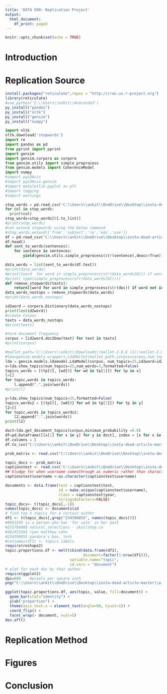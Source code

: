 ---
title: 'DATA 598: Replication Project'
output:
  html_document:
    df_print: paged
---

```{r setup, include=FALSE}
knitr::opts_chunk$set(echo = TRUE)

```

# Introduction


# Replication Source
```{r}
install.packages("reticulate",repos = "http://cran.us.r-project.org")
library(reticulate)
#use_python('C:\\Users\\ankit\\Anaconda3')
py_install("pandas")
py_install("nltk")
py_install("gensim")
py_install("numpy")
```

```{python}
import nltk
nltk.download('stopwords')
import re
import pandas as pd
from pprint import pprint
import gensim
import gensim.corpora as corpora
from gensim.utils import simple_preprocess
from gensim.models import CoherenceModel
import numpy 
#import pyLDAvis
#import pyLDAvis.gensim
#import matplotlib.pyplot as plt
#import logging
#import warnings

```

```{python}
stop_words = pd.read_csv('C:\\Users\\ankit\\OneDrive\\Desktop\\insta-dead-article-master\\en.txt',header=None)
for col in stop_words:
  print(col)
stop_words=stop_words[0].to_list()
#print(stop_words)
#can extend stopwords using the below command
#stop_words.extend(['from','subject','re','edu','use'])
df = pd.read_csv('C:\\Users\\ankit\\OneDrive\\Desktop\\insta-dead-article-master\\data\\posts-formatted-for-topicmodelling.csv', encoding='latin-1')
df.head()
def sent_to_words(sentences):
    for sentence in sentences:
        yield(gensim.utils.simple_preprocess(str(sentence),deacc=True)) #deacc = True removes punctuation

data_words = list(sent_to_words(df.text))
#print(data_words)
#print([word  for word in simple_preprocess(str(data_words[0])) if word not in stop_words])
#print( type(simple_preprocess(str(data_words[0]))))
def remove_stopwords(texts):
    return[[word for word in simple_preprocess(str(doc)) if word not in stop_words] for doc in texts]
data_words_nostops = remove_stopwords(data_words)
#print(data_words_nostops)

```

```{python}
id2word = corpora.Dictionary(data_words_nostops)
print(len(id2word))
#create Corpus
texts = data_words_nostops
#print(texts)
```


```{python}
#term document frequency
corpus = [id2word.doc2bow(text) for text in texts]
#print(corpus)

#mallet_path='C:\\Users\\ankit\\Downloads\\mallet-2.0.8 (1)\\mallet-2.0.8'
#lda=gensim.models.wrappers.LdaMallet(mallet_path,corpus=corpus,num_topics=25,id2word=id2word)
lda = gensim.models.ldamodel.LdaModel(corpus, num_topics=25,id2word=id2word,minimum_probability =0)
x=lda.show_topics(num_topics=25,num_words=3,formatted=False)
topics_words = [(tp[0], [wd[0] for wd in tp[1]]) for tp in x]
l=[]
for topic,words in topics_words:
    l.append(".".join(words))
#print(l)

```
```{python}
y=lda.show_topics(num_topics=25,formatted=False)
topics_words2 = [(tp[0], [wd[0] for wd in tp[1]]) for tp in y]
l2=[]
for topic,words in topics_words2:
    l2.append(".".join(words))
print(l2)
```


```{python}
doct=lda.get_document_topics(corpus,minimum_probability =0.0)
df=pd.DataFrame([[x[1] for x in y] for y in doct], index = [x for x in range(len(doct))])
df.columns = l
df.to_csv("C:\\Users\\ankit\\OneDrive\\Desktop\\insta-dead-article-master\\prob.csv")
```


```{r}
prob_matrix <- read.csv("C:\\Users\\ankit\\OneDrive\\Desktop\\insta-dead-article-master\\prob.csv", header=TRUE)
```

```{r}
topic_docs <- prob_matrix
captionstext <- read.csv('C:\\Users\\ankit\\OneDrive\\Desktop\\insta-dead-article-master\\data\\posts-formatted-for-topicmodelling.csv', stringsAsFactors = FALSE)
## kludge for when username comesthrough as numeric rather than character
captionstext$username <-as.character(captionstext$username)

documents <- data.frame(text = captionstext$text,
                        id = make.unique(captionstext$username),
                        class = captionstext$year, 
                        stringsAsFactors=FALSE)
topic_docs<- t(topic_docs[,-1])
names(topic_docs) <- documents$id
# find top n topics for a certain author
df1 <- t(topic_docs[,grep("234396855", names(topic_docs))])
#8963295 is a person who has 'for sale' in her post
#255766488 natural_selections - skullshop.ca
#361451583 ryan matthew cohn
#234396855 pandora's box, York
#colnames(df1) <- topics.labels
require(reshape2)
topic.proportions.df <- melt(cbind(data.frame(df1),
                                   document=factor(1:nrow(df1))),
                             variable.name="topic",
                             id.vars = "document") 
# plot for each doc by that author
require(ggplot2)
dpi=600    #pixels per square inch
png("C:\\Users\\ankit\\OneDrive\\Desktop\\insta-dead-article-master\\a-figure.png", width=14*dpi, height=14*dpi, res=dpi)

ggplot(topic.proportions.df, aes(topic, value, fill=document)) +
  geom_bar(stat="identity") +
  ylab("proportion") +
  theme(axis.text.x = element_text(angle=90, hjust=1)) +  
  coord_flip() +
  facet_wrap(~ document, ncol=5)
dev.off()


```

# Replication Method


# Figures


# Conclusion
